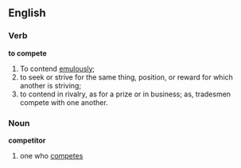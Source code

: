 ==English==
===Verb===
'''to compete'''
# To contend [[emulously]]; 
# to seek or strive for the same thing, position, or reward for which another is striving; 
# to contend in rivalry, as for a prize or in business; as, tradesmen compete with one another.

=== Noun ===
'''competitor'''
# one who [[competes]]